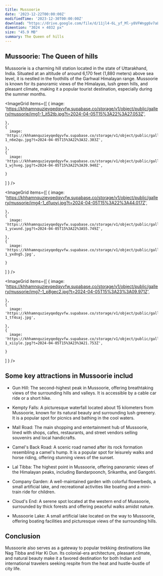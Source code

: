 ```yaml
---
title: Mussoorie
date: '2023-12-22T00:00:00Z'
modifiedTime: '2023-12-30T00:00:00Z'
download: "https://drive.google.com/file/d/11jl4-6L_yf_Ml-y8VFWngg6v7aLIlbWA/view?usp=sharing"
dimention: "3024 × 4032 px"
size: "45.9 MB"
summary: The Queen of hills
---
```


## Mussoorie: The Queen of hills

Mussoorie is a charming hill station located in the state of Uttarakhand, India. Situated at an altitude of around 6,170 feet (1,880 meters) above sea level, it is nestled in the foothills of the Garhwal Himalayan range. Mussoorie is known for its panoramic views of the Himalayas, lush green hills, and pleasant climate, making it a popular tourist destination, especially during the summer months.

<ImageGrid
  items={[
    {
      image: 'https://khhamnquzieyqedqyvfw.supabase.co/storage/v1/object/public/gallery/mussorie/img1-1_it52tb.jpg?t=2024-04-05T15%3A22%3A27.053Z',
      
    },
    {
      image: 'https://khhamnquzieyqedqyvfw.supabase.co/storage/v1/object/public/gallery/mussorie/img2-1_n6e2qu.jpg?t=2024-04-05T15%3A22%3A32.303Z',
      
    },
    {
      image: 'https://khhamnquzieyqedqyvfw.supabase.co/storage/v1/object/public/gallery/mussorie/img3-1_wjhveg.jpg?t=2024-04-05T15%3A22%3A39.940Z',
      
    }
  ]
  }
/>

<ImageGrid
  items={[
    {
      image: 'https://khhamnquzieyqedqyvfw.supabase.co/storage/v1/object/public/gallery/mussorie/img4-1_d1uoyi.jpg?t=2024-04-05T15%3A22%3A44.017Z',
      
    },
    {
      image: 'https://khhamnquzieyqedqyvfw.supabase.co/storage/v1/object/public/gallery/mussorie/img5-1_ycwund.jpg?t=2024-04-05T15%3A22%3A55.749Z',
      
    },
    {
      image: 'https://khhamnquzieyqedqyvfw.supabase.co/storage/v1/object/public/gallery/mussorie/img6-1_yxdng5.jpg',
      
    }
  ]
  }
/>

<ImageGrid
  items={[
    {
      image: 'https://khhamnquzieyqedqyvfw.supabase.co/storage/v1/object/public/gallery/mussorie/img7-1_p8gec2.jpg?t=2024-04-05T15%3A23%3A09.971Z',
      
    },
    {
      image: 'https://khhamnquzieyqedqyvfw.supabase.co/storage/v1/object/public/gallery/mussorie/img8-1_tf4saj.jpg',
      
    },
    {
      image: 'https://khhamnquzieyqedqyvfw.supabase.co/storage/v1/object/public/gallery/mussorie/img9-1_xiiyle.jpg?t=2024-04-05T15%3A23%3A21.753Z',
      
    }
  ]
  }
/>

## Some key attractions in Mussoorie includ

- Gun Hill: The second-highest peak in Mussoorie, offering breathtaking views of the surrounding hills and valleys. It is accessible by a cable car ride or a short hike.

- Kempty Falls: A picturesque waterfall located about 15 kilometers from Mussoorie, known for its natural beauty and surrounding lush greenery. It is a popular spot for picnics and bathing in the cool waters.

- Mall Road: The main shopping and entertainment hub of Mussoorie, lined with shops, cafes, restaurants, and street vendors selling souvenirs and local handicrafts.

- Camel's Back Road: A scenic road named after its rock formation resembling a camel's hump. It is a popular spot for leisurely walks and horse riding, offering stunning views of the sunset.

- Lal Tibba: The highest point in Mussoorie, offering panoramic views of the Himalayan peaks, including Bandarpoonch, Srikantha, and Gangotri.

- Company Garden: A well-maintained garden with colorful flowerbeds, a small artificial lake, and recreational activities like boating and a mini-train ride for children.

- Cloud's End: A serene spot located at the western end of Mussoorie, surrounded by thick forests and offering peaceful walks amidst nature.

- Mussoorie Lake: A small artificial lake located on the way to Mussoorie, offering boating facilities and picturesque views of the surrounding hills.

## Conclusion

Mussoorie also serves as a gateway to popular trekking destinations like Nag Tibba and Har Ki Dun. Its colonial-era architecture, pleasant climate, and natural beauty make it a favored destination for both Indian and international travelers seeking respite from the heat and hustle-bustle of city life.
